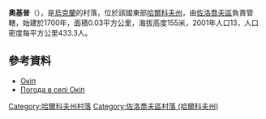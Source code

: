 {{coord|50|25|9|N|36|8|48|E|scale:100000_region:UA|display=title}}

'''奧基普'''（{{lang-uk|Окіп}}），是[[烏克蘭|烏克蘭]]的村落，位於該國東部[[哈爾科夫州|哈爾科夫州]]，由[[佐洛喬夫區_(哈爾科夫州)|佐洛喬夫區]]負責管轄，始建於1700年，面積0.03平方公里，海拔高度155米，2001年人口13，人口密度每平方公里433.3人。

==參考資料==
* [http://w1.c1.rada.gov.ua/pls/z7502/A005?rdat1=09.01.2009&rf7571=33216 Окіп]{{dead link|date=2017年12月 |bot=InternetArchiveBot |fix-attempted=yes }}
* [http://weather.in.ua/ua/har'kovskaja/18595 Погода в селі Окіп] {{Wayback|url=http://weather.in.ua/ua/har'kovskaja/18595 |date=20201126090936 }}

{{DEFAULTSORT:Окіп}}
[[Category:哈爾科夫州村落|Category:哈爾科夫州村落]]
[[Category:佐洛喬夫區村落_(哈爾科夫州)|Category:佐洛喬夫區村落 (哈爾科夫州)]]


{{Kharkiv-geo-stub}}